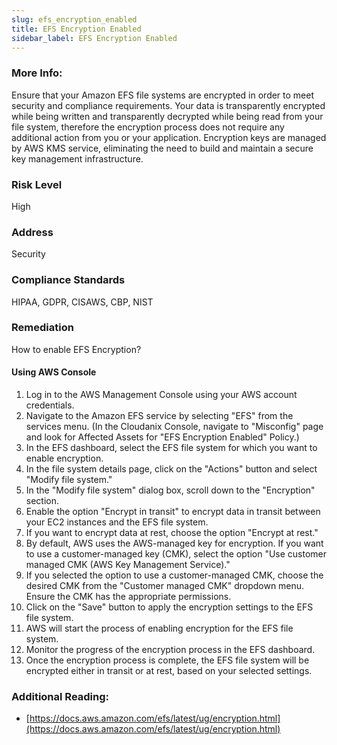 ```yaml
---
slug: efs_encryption_enabled
title: EFS Encryption Enabled
sidebar_label: EFS Encryption Enabled
---
```


### More Info:

Ensure that your Amazon EFS file systems are encrypted in order to meet security and compliance requirements. Your data is transparently encrypted while being written and transparently decrypted while being read from your file system, therefore the encryption process does not require any additional action from you or your application. Encryption keys are managed by AWS KMS service, eliminating the need to build and maintain a secure key management infrastructure.

### Risk Level

High

### Address

Security

### Compliance Standards

HIPAA, GDPR, CISAWS, CBP, NIST

### Remediation

How to enable EFS Encryption?

#### Using AWS Console

1. Log in to the AWS Management Console using your AWS account credentials.
2. Navigate to the Amazon EFS service by selecting "EFS" from the services menu.
    (In the Cloudanix Console, navigate to "Misconfig" page and look for Affected Assets for "EFS Encryption Enabled" Policy.)
3. In the EFS dashboard, select the EFS file system for which you want to enable encryption.
4. In the file system details page, click on the "Actions" button and select "Modify file system."
5. In the "Modify file system" dialog box, scroll down to the "Encryption" section.
6. Enable the option "Encrypt in transit" to encrypt data in transit between your EC2 instances and the EFS file system.
7. If you want to encrypt data at rest, choose the option "Encrypt at rest."
8. By default, AWS uses the AWS-managed key for encryption. If you want to use a customer-managed key (CMK), select the option "Use customer managed CMK (AWS Key Management Service)."
9. If you selected the option to use a customer-managed CMK, choose the desired CMK from the "Customer managed CMK" dropdown menu. Ensure the CMK has the appropriate permissions.
10. Click on the "Save" button to apply the encryption settings to the EFS file system.
11. AWS will start the process of enabling encryption for the EFS file system.
12. Monitor the progress of the encryption process in the EFS dashboard.
13. Once the encryption process is complete, the EFS file system will be encrypted either in transit or at rest, based on your selected settings.

### Additional Reading:

- [https://docs.aws.amazon.com/efs/latest/ug/encryption.html](https://docs.aws.amazon.com/efs/latest/ug/encryption.html) 


